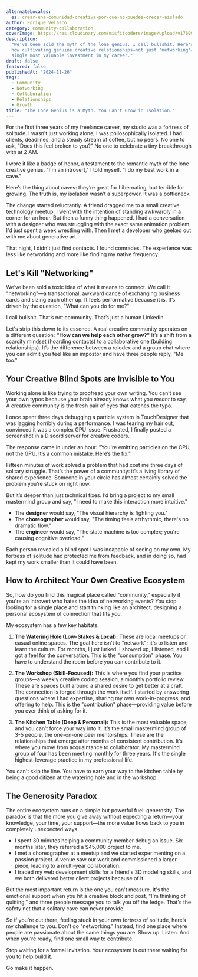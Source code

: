 ```yaml
---
alternateLocales:
  es: crear-una-comunidad-creativa-por-que-no-puedes-crecer-aislado
author: Enrique Velasco
category: community-collaboration
coverImage: https://res.cloudinary.com/misfitcoders/image/upload/v1760912221/eVelasco/covers/article-placeholder.jpg
description:
  "We've been sold the myth of the lone genius. I call bullshit. Here's
  how cultivating genuine creative relationships—not just 'networking'—became the
  single most valuable investment in my career."
draft: false
featured: false
publishedAt: "2024-11-26"
tags:
  - Community
  - Networking
  - Collaboration
  - Relationships
  - Growth
title: "The Lone Genius is a Myth. You Can't Grow in Isolation."
---
```


For the first three years of my freelance career, my studio was a fortress of solitude. I wasn't just working alone; I was philosophically isolated. I had clients, deadlines, and a steady stream of coffee, but no peers. No one to ask, "Does this feel broken to you?" No one to celebrate a tiny breakthrough with at 2 AM.

I wore it like a badge of honor, a testament to the romantic myth of the lone creative genius. "I'm an introvert," I told myself. "I do my best work in a cave."

Here’s the thing about caves: they’re great for hibernating, but terrible for growing. The truth is, my isolation wasn’t a superpower. It was a bottleneck.

The change started reluctantly. A friend dragged me to a small creative technology meetup. I went with the intention of standing awkwardly in a corner for an hour. But then a funny thing happened. I had a conversation with a designer who was struggling with the exact same animation problem I'd just spent a week wrestling with. Then I met a developer who geeked out with me about generative art.

That night, I didn't just find contacts. I found comrades. The experience was less like networking and more like finding my native frequency.

## Let's Kill "Networking"

We’ve been sold a toxic idea of what it means to connect. We call it "networking"—a transactional, awkward dance of exchanging business cards and sizing each other up. It feels performative because it is. It’s driven by the question, "What can you do for me?"

I call bullshit. That’s not community. That’s just a human LinkedIn.

Let's strip this down to its essence. A real creative community operates on a different question: **"How can we help each other grow?"** It’s a shift from a scarcity mindset (hoarding contacts) to a collaborative one (building relationships). It’s the difference between a rolodex and a group chat where you can admit you feel like an impostor and have three people reply, "Me too."

## Your Creative Blind Spots are Invisible to You

Working alone is like trying to proofread your own writing. You can’t see your own typos because your brain already knows what you *meant* to say. A creative community is the fresh pair of eyes that catches the typo.

I once spent three days debugging a particle system in TouchDesigner that was lagging horribly during a performance. I was tearing my hair out, convinced it was a complex GPU issue. Frustrated, I finally posted a screenshot in a Discord server for creative coders.

The response came in under an hour: "You're emitting particles on the CPU, not the GPU. It’s a common mistake. Here’s the fix."

Fifteen minutes of work solved a problem that had cost me three days of solitary struggle. That’s the power of a community: it’s a living library of shared experience. Someone in your circle has almost certainly solved the problem you’re stuck on right now.

But it’s deeper than just technical fixes. I’d bring a project to my small mastermind group and say, "I need to make this interaction more intuitive."
- The **designer** would say, "The visual hierarchy is fighting you."
- The **choreographer** would say, "The timing feels arrhythmic, there's no dramatic flow."
- The **engineer** would say, "The state machine is too complex; you're causing cognitive overload."

Each person revealed a blind spot I was incapable of seeing on my own. My fortress of solitude had protected me from feedback, and in doing so, had kept my work smaller than it could have been.

## How to Architect Your Own Creative Ecosystem

So, how do you find this magical place called "community," especially if you're an introvert who hates the idea of networking events? You stop looking for a single place and start thinking like an architect, designing a personal ecosystem of connection that fits *you*.

My ecosystem has a few key habitats:

1.  **The Watering Hole (Low-Stakes & Local):** These are local meetups or casual online spaces. The goal here isn't to "network"; it's to listen and learn the culture. For months, I just lurked. I showed up, I listened, and I got a feel for the conversation. This is the "consumption" phase. You have to understand the room before you can contribute to it.

2.  **The Workshop (Skill-Focused):** This is where you find your practice groups—a weekly creative coding session, a monthly portfolio review. These are spaces built around a shared desire to get better at a craft. The connection is forged through the work itself. I started by answering questions where I had expertise, sharing my own work-in-progress, and offering to help. This is the "contribution" phase—providing value before you ever think of asking for it.

3.  **The Kitchen Table (Deep & Personal):** This is the most valuable space, and you can’t force your way into it. It’s the small mastermind group of 3-5 people, the one-on-one peer mentorships. These are the relationships that emerge after months of consistent contribution. It’s where you move from acquaintance to collaborator. My mastermind group of four has been meeting monthly for three years. It's the single highest-leverage practice in my professional life.

You can't skip the line. You have to earn your way to the kitchen table by being a good citizen at the watering hole and in the workshop.

## The Generosity Paradox

The entire ecosystem runs on a simple but powerful fuel: generosity. The paradox is that the more you give away without expecting a return—your knowledge, your time, your support—the more value flows back to you in completely unexpected ways.

- I spent 30 minutes helping a community member debug an issue. Six months later, they referred a $45,000 project to me.
- I met a choreographer at a meetup and we started experimenting on a passion project. A venue saw our work and commissioned a larger piece, leading to a multi-year collaboration.
- I traded my web development skills for a friend's 3D modeling skills, and we both delivered better client projects because of it.

But the most important return is the one you can't measure. It's the emotional support when you hit a creative block and post, "I'm thinking of quitting," and three people message you to talk you off the ledge. That's the safety net that a solitary cave can never provide.

So if you're out there, feeling stuck in your own fortress of solitude, here’s my challenge to you. Don't go "networking." Instead, find one place where people are passionate about the same things you are. Show up. Listen. And when you’re ready, find one small way to contribute.

Stop waiting for a formal invitation. Your ecosystem is out there waiting for you to help build it.

Go make it happen.
